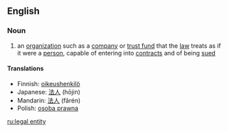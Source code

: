 ==English==

===Noun===
{{wikipedia}}
{{en-noun|sg=[[legal]] [[entity]]|pl=legal entities}}

# an [[organization]] such as a [[company]] or [[trust fund]] that the [[law]] treats as if it were a [[person]], capable of entering into [[contract]]s and of being [[sued]]

====Translations====
* Finnish: [[oikeushenkilö]]
* Japanese: [[法人]] (hōjin)
* Mandarin: [[法人]] (fǎrén)
* Polish: [[osoba prawna]]

[[ru:legal entity]]